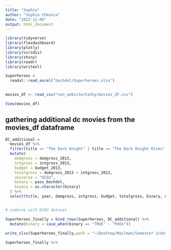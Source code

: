 ```yaml
---
title: "Sophia"
author: "Sophia Chkonia"
date: "2022-12-09"
output: html_document
---
```



```r
library(tidyverse)
library(flexdashboard)
library(plotly)
library(viridis)
library(shiny)
library(readr)
library(writexl)

Superheroes = 
  readxl::read_excel("bechdel/Superheroes.xlsx") 
 

movies_df <- read_csv("non_website/Cathy/movies_df.csv")

View(movies_df)
```


## gathering additional dc movies from the movies_df dataframe

```r
DC_additional = 
  movies_df %>% 
  filter(title == "The Dark Knight" | title == "The Dark Knight Rises" | title == "Green Lantern" | title == "Batman Begins" | title == "Batman & Robin" | title == "Batman Forever" | title == "Batman Returns" ) %>% 
  mutate(
    domgross = domgross_2013,
    intgross = intgross_2013, 
    budget = budget_2013,
    totalgross = domgross_2013 + intgross_2013,
    universe = "DCEU",
    binary = pass_bechdel,
    binary = as.character(binary)
  ) %>% 
  select(title, year, domgross, intgross, budget, totalgross, binary, universe)


# combine with DCEU dataset

Superheroes_finally = bind_rows(Superheroes, DC_additional) %>% 
  mutate(binary = case_when(binary == "TRUE" ~ "PASS"))
  
write_xlsx(Superheroes_finally,path = "~/Desktop/Mailman/Semester 3/data science/final_project/non_website/Sophia\\Superheroes_final.xlsx")


```



```r

Superheroes_finally %>% 
  




```




